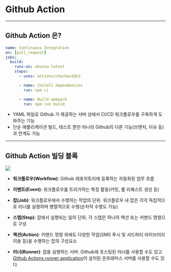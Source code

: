 <!-- section-title: Github Action -->

# Github Action

---

## Github Action 은?

<!-- block-start: grid -->

<!-- block-start: column -->

```yaml
name: Continuous Integration
on: [pull_request]
jobs:
  build:
    runs-on: ubuntu-latest
    steps:
      - uses: actions/checkout@v2

      - name: Install dependencies
        run: npm ci

      - name: Build webpack
        run: npm run build
```

<!-- block-end -->
<!-- block-start: column -->

- YAML 파일로 Github 가 제공하는 서버 상에서 CI/CD 워크플로우를 구축하게 도와주는 기능
- 단순 애플리케이션 빌드, 테스트 뿐만 아니라 Github의 다른 기능(브랜치, 이슈 등)과 연계도 가능

<!-- block-end -->

<!-- block-end -->

---

## Github Action 빌딩 블록

<!-- block-start: grid -->

<!-- block-start: column -->

<img src="/public/images/slides/github-action-workflow-diagram.png" />

<!-- block-end -->
<!-- block-start: column -->

- **워크플로우(Workflow)**: Github 레포지토리에 등록하는 자동화된 업무 흐름

- **이벤트(Event)**: 워크플로우를 트리거하는 특정 활동(커밋, 풀 리퀘스트 생성 등)

- **잡(Job)**: 워크플로우에서 수행하는 작업의 단위. 워크플로우 내 잡은 각각 독립적으로 러너를 실행하며 병렬적으로 수행(순차적 수행도 가능)

- **스텝(Step)**: 잡에서 실행되는 일의 단위. 각 스텝은 하나의 액션 또는 커맨드 명령으로 구성

- **액션(Action)**: 커맨드 명령 외에도 다양한 작업(SMS 푸시 및 서드파티 라이브러리 이용 등)을 수행하는 잡의 구성요소

- **러너(Runner)**: 잡을 실행하는 서버. Github에 호스팅된 러너를 사용할 수도 있고 [Github Actions runner application](https://github.com/actions/runner)이 설치된 온프레미스 서버를 사용할 수도 있다

<!-- block-end -->

<!-- block-end -->
